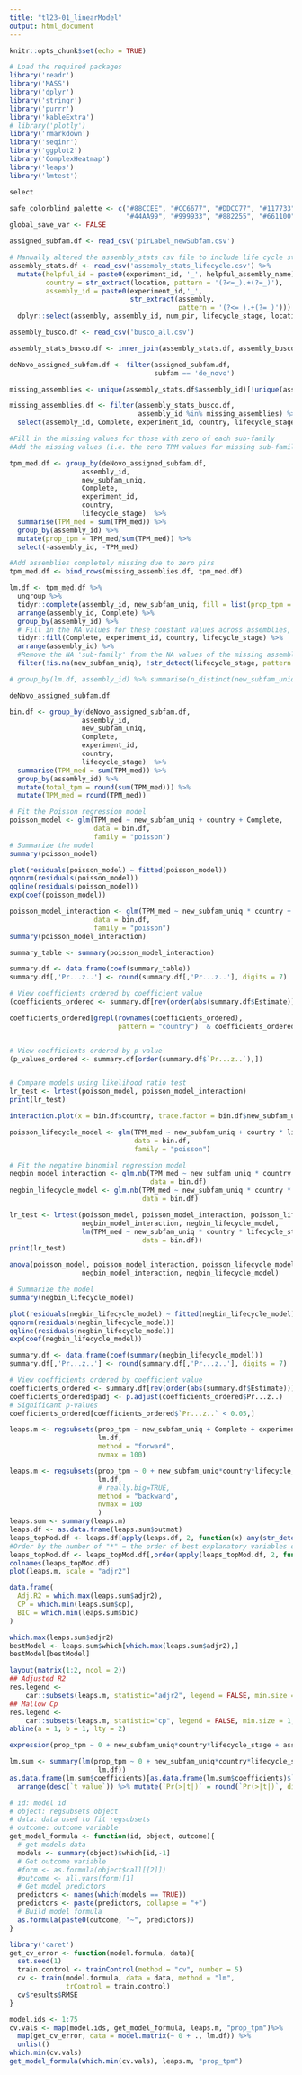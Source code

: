 ```yaml
---
title: "tl23-01_linearModel"
output: html_document
---
```


```r
knitr::opts_chunk$set(echo = TRUE)
```

```r
# Load the required packages
library('readr')
library('MASS')
library('dplyr')
library('stringr')
library('purrr')
library('kableExtra')
# library('plotly')
library('rmarkdown')
library('seqinr')
library('ggplot2')
library('ComplexHeatmap')
library('leaps')
library('lmtest')

select

safe_colorblind_palette <- c("#88CCEE", "#CC6677", "#DDCC77", "#117733", "#332288", "#AA4499", 
                             "#44AA99", "#999933", "#882255", "#661100", "#6699CC", "#888888")
global_save_var <- FALSE
```

```r
assigned_subfam.df <- read_csv('pirLabel_newSubfam.csv')

# Manually altered the assembly_stats csv file to include life cycle stages and experimental identifiers.
assembly_stats.df <- read_csv('assembly_stats_lifecycle.csv') %>%
  mutate(helpful_id = paste0(experiment_id, '_', helpful_assembly_name),
         country = str_extract(location, pattern = '(?<=_).+(?=_)'),
         assembly_id = paste0(experiment_id,'_',
                              str_extract(assembly,
                                          pattern = '(?<=_).+(?=_)'))) %>%
  dplyr::select(assembly, assembly_id, num_pir, lifecycle_stage, location, experiment_id, helpful_assembly_name, helpful_id, country)

assembly_busco.df <- read_csv('busco_all.csv')

assembly_stats_busco.df <- inner_join(assembly_stats.df, assembly_busco.df)
```

```r
deNovo_assigned_subfam.df <- filter(assigned_subfam.df, 
                                    subfam == 'de_novo')

missing_assemblies <- unique(assembly_stats.df$assembly_id)[!unique(assembly_stats.df$assembly_id) %in% unique(deNovo_assigned_subfam.df$assembly_id)]

missing_assemblies.df <- filter(assembly_stats_busco.df, 
                                assembly_id %in% missing_assemblies) %>% 
  select(assembly_id, Complete, experiment_id, country, lifecycle_stage)

#Fill in the missing values for those with zero of each sub-family
#Add the missing values (i.e. the zero TPM values for missing sub-families)

tpm_med.df <- group_by(deNovo_assigned_subfam.df, 
                  assembly_id, 
                  new_subfam_uniq,
                  Complete,
                  experiment_id,
                  country,
                  lifecycle_stage)  %>% 
  summarise(TPM_med = sum(TPM_med)) %>% 
  group_by(assembly_id) %>% 
  mutate(prop_tpm = TPM_med/sum(TPM_med)) %>% 
  select(-assembly_id, -TPM_med) 

#Add assemblies completely missing due to zero pirs
tpm_med.df <- bind_rows(missing_assemblies.df, tpm_med.df)

lm.df <- tpm_med.df %>% 
  ungroup %>% 
  tidyr::complete(assembly_id, new_subfam_uniq, fill = list(prop_tpm = 0)) %>% 
  arrange(assembly_id, Complete) %>% 
  group_by(assembly_id) %>% 
  # Fill in the NA values for these constant values across assemblies, arrange by Complete so that the filled-in values are used for fill.
  tidyr::fill(Complete, experiment_id, country, lifecycle_stage) %>% 
  arrange(assembly_id) %>% 
  #Remove the NA 'sub-family' from the NA values of the missing assemblies, and remove the liver/sporozoite/ook/ooc samples as these provide little extra information.
  filter(!is.na(new_subfam_uniq), !str_detect(lifecycle_stage, pattern = 'liver|mosquito_sporozoite|mosquito_oo'))

# group_by(lm.df, assembly_id) %>% summarise(n_distinct(new_subfam_uniq))
```

```r

deNovo_assigned_subfam.df

bin.df <- group_by(deNovo_assigned_subfam.df, 
                  assembly_id, 
                  new_subfam_uniq,
                  Complete,
                  experiment_id,
                  country,
                  lifecycle_stage)  %>% 
  summarise(TPM_med = sum(TPM_med)) %>% 
  group_by(assembly_id) %>% 
  mutate(total_tpm = round(sum(TPM_med))) %>% 
  mutate(TPM_med = round(TPM_med))

# Fit the Poisson regression model
poisson_model <- glm(TPM_med ~ new_subfam_uniq + country + Complete, 
                     data = bin.df, 
                     family = "poisson")
# Summarize the model
summary(poisson_model)

plot(residuals(poisson_model) ~ fitted(poisson_model))
qqnorm(residuals(poisson_model))
qqline(residuals(poisson_model))
exp(coef(poisson_model))

poisson_model_interaction <- glm(TPM_med ~ new_subfam_uniq * country + Complete, 
                     data = bin.df, 
                     family = "poisson")
summary(poisson_model_interaction)

summary_table <- summary(poisson_model_interaction)

summary.df <- data.frame(coef(summary_table))
summary.df[,'Pr...z..'] <- round(summary.df[,'Pr...z..'], digits = 7)

# View coefficients ordered by coefficient value
(coefficients_ordered <- summary.df[rev(order(abs(summary.df$Estimate))),])

coefficients_ordered[grepl(rownames(coefficients_ordered), 
                           pattern = "country")  & coefficients_ordered$`Pr...z..` < 0.05,]


# View coefficients ordered by p-value
(p_values_ordered <- summary.df[order(summary.df$`Pr...z..`),])


# Compare models using likelihood ratio test
lr_test <- lrtest(poisson_model, poisson_model_interaction)
print(lr_test)

interaction.plot(x = bin.df$country, trace.factor = bin.df$new_subfam_uniq, response = bin.df$TPM_med)

```

```r

poisson_lifecycle_model <- glm(TPM_med ~ new_subfam_uniq + country * lifecycle_stage + Complete, 
                               data = bin.df, 
                               family = "poisson")

# Fit the negative binomial regression model
negbin_model_interaction <- glm.nb(TPM_med ~ new_subfam_uniq * country + Complete, 
                                   data = bin.df)
negbin_lifecycle_model <- glm.nb(TPM_med ~ new_subfam_uniq * country * lifecycle_stage + Complete, 
                                 data = bin.df)

lr_test <- lrtest(poisson_model, poisson_model_interaction, poisson_lifecycle_model,
                  negbin_model_interaction, negbin_lifecycle_model,
                  lm(TPM_med ~ new_subfam_uniq * country * lifecycle_stage + Complete, 
                                 data = bin.df))
print(lr_test)

anova(poisson_model, poisson_model_interaction, poisson_lifecycle_model,
                  negbin_model_interaction, negbin_lifecycle_model)
```

```r

# Summarize the model
summary(negbin_lifecycle_model)

plot(residuals(negbin_lifecycle_model) ~ fitted(negbin_lifecycle_model))
qqnorm(residuals(negbin_lifecycle_model))
qqline(residuals(negbin_lifecycle_model))
exp(coef(negbin_lifecycle_model))

summary.df <- data.frame(coef(summary(negbin_lifecycle_model)))
summary.df[,'Pr...z..'] <- round(summary.df[,'Pr...z..'], digits = 7)

# View coefficients ordered by coefficient value
coefficients_ordered <- summary.df[rev(order(abs(summary.df$Estimate))),]
coefficients_ordered$padj <- p.adjust(coefficients_ordered$Pr...z..)
# Significant p-values
coefficients_ordered[coefficients_ordered$`Pr...z..` < 0.05,]
```

```r
leaps.m <- regsubsets(prop_tpm ~ new_subfam_uniq + Complete + experiment_id + country + lifecycle_stage,
                      lm.df, 
                      method = "forward", 
                      nvmax = 100)

leaps.m <- regsubsets(prop_tpm ~ 0 + new_subfam_uniq*country*lifecycle_stage*experiment_id + Complete,
                      lm.df, 
                      # really.big=TRUE,
                      method = "backward",
                      nvmax = 100
                      )
leaps.sum <- summary(leaps.m)
leaps.df <- as.data.frame(leaps.sum$outmat)
leaps_topMod.df <- leaps.df[apply(leaps.df, 2, function(x) any(str_detect(x, pattern = '\\*')))]
#Order by the number of "*" = the order of best explanatory variables of model
leaps_topMod.df <- leaps_topMod.df[,order(apply(leaps_topMod.df, 2, function(x) sum(str_count(x, pattern = '\\*'))), decreasing = TRUE)]
colnames(leaps_topMod.df)
plot(leaps.m, scale = "adjr2")

data.frame(
  Adj.R2 = which.max(leaps.sum$adjr2),
  CP = which.min(leaps.sum$cp),
  BIC = which.min(leaps.sum$bic)
)

which.max(leaps.sum$adjr2)
bestModel <- leaps.sum$which[which.max(leaps.sum$adjr2),]
bestModel[bestModel]

layout(matrix(1:2, ncol = 2))
## Adjusted R2
res.legend <-
    car::subsets(leaps.m, statistic="adjr2", legend = FALSE, min.size = 1, main = "Adjusted R^2")
## Mallow Cp
res.legend <-
    car::subsets(leaps.m, statistic="cp", legend = FALSE, min.size = 1, main = "Mallow Cp")
abline(a = 1, b = 1, lty = 2)

expression(prop_tpm ~ 0 + new_subfam_uniq*country*lifecycle_stage + assembly_id + experiment_id + Complete)

lm.sum <- summary(lm(prop_tpm ~ 0 + new_subfam_uniq*country*lifecycle_stage + experiment_id + Complete,
                      lm.df))
as.data.frame(lm.sum$coefficients)[as.data.frame(lm.sum$coefficients)$`Pr(>|t|)` < 0.05,] %>% 
  arrange(desc(`t value`)) %>% mutate(`Pr(>|t|)` = round(`Pr(>|t|)`, digits = 15))

```

```r

# id: model id
# object: regsubsets object
# data: data used to fit regsubsets
# outcome: outcome variable
get_model_formula <- function(id, object, outcome){
  # get models data
  models <- summary(object)$which[id,-1]
  # Get outcome variable
  #form <- as.formula(object$call[[2]])
  #outcome <- all.vars(form)[1]
  # Get model predictors
  predictors <- names(which(models == TRUE))
  predictors <- paste(predictors, collapse = "+")
  # Build model formula
  as.formula(paste0(outcome, "~", predictors))
}

library('caret')
get_cv_error <- function(model.formula, data){
  set.seed(1)
  train.control <- trainControl(method = "cv", number = 5)
  cv <- train(model.formula, data = data, method = "lm",
              trControl = train.control)
  cv$results$RMSE
}

model.ids <- 1:75
cv.vals <- map(model.ids, get_model_formula, leaps.m, "prop_tpm")%>%
  map(get_cv_error, data = model.matrix(~ 0 + ., lm.df)) %>%
  unlist()
which.min(cv.vals)
get_model_formula(which.min(cv.vals), leaps.m, "prop_tpm")

```

